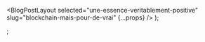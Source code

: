 
  <BlogPostLayout
    selected="une-essence-veritablement-positive"
    slug="blockchain-mais-pour-de-vrai"
    {...props}
  />
);

;
